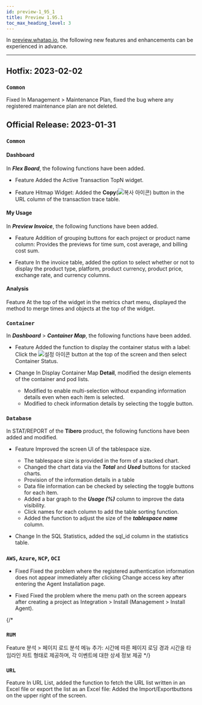 ```yaml
---
id: preview-1_95_1
title: Preview 1.95.1
toc_max_heading_level: 3
---
```


<head>
<meta name="robots" content="noindex, nofollow"/>
</head>


In [preview.whatap.io](https://preview.whatap.io), the following new features and enhancements can be experienced in advance. 

---

## Hotfix: 2023-02-02

### `Common`

<Status>Fixed</Status> In <UI>Management</UI> > <UI>Maintenance Plan</UI>, fixed the bug where any registered maintenance plan are not deleted.

## Official Release: 2023-01-31

### `Common`

#### Dashboard

In **_Flex Board_**, the following functions have been added.

- <Status>Feature</Status> Added the <UI>Active Transaction TopN</UI> widget.

- <Status>Feature</Status> <UI>Hitmap</UI> Widget: Added the <b>Copy</b>(<img src='/img/ico-copy.svg' alt='복사 아이콘' />) button in the <UI>URL</UI> column of the transaction trace table.

#### My Usage

In **_Preview Invoice_**, the following functions have been added.

- <Status>Feature</Status> Addition of grouping buttons for each project or product name column: Provides the previews for time sum, cost average, and billing cost sum.

- <Status>Feature</Status> In the invoice table, added the option to select whether or not to display the <UI>product type</UI>, <UI>platform</UI>, <UI>product currency</UI>, <UI>product price</UI>, <UI>exchange rate</UI>, and <UI>currency</UI> columns.

#### Analysis

<Status>Feature</Status> At the top of the widget in the <UI>metrics chart</UI> menu, displayed the method to merge times and objects at the top of the widget.

### `Container`

In **_Dashboard_** > **_Container Map_**, the following functions have been added.

- <Status>Feature</Status> Added the function to display the container status with a label: Click the <img src='/img/ico-setting.svg' alt='설정 아이콘' /> button at the top of the screen and then select <UI>Container Status</UI>.

- <Status>Change</Status> In Display Container Map <b>Detail</b>, modified the design elements of the container and pod lists.

  - Modified to enable multi-selection without expanding information details even when each item is selected.
  - Modified to check information details by selecting the toggle button.

### `Database`

In <UI>STAT/REPORT</UI> of the <b>Tibero</b> product, the following functions have been added and modified.

- <Status>Feature</Status> Improved the screen UI of the <UI>tablespace size</UI>.

  - The tablespace size is provided in the form of a stacked chart.
  - Changed the chart data via the **_Total_** and **_Used_** buttons for stacked charts.
  - Provision of the information details in a table
  - Data file information can be checked by selecting the toggle buttons for each item.
  - Added a bar graph to the **_Usage (%)_** column to improve the data visibility.
  - Click names for each column to add the table sorting function.
  - Added the function to adjust the size of the **_tablespace name_** column.

- <Status>Change</Status> In the <UI>SQL Statistics</UI>, added the <UI>sql_id</UI> column in the statistics table.

### `AWS`, `Azure`, `NCP`, `OCI`

- <Status>Fixed</Status> Fixed the problem where the registered authentication information does not appear immediately after clicking <UI>Change access key</UI> after entering the <UI>Agent Installation</UI> page.

- <Status>Fixed</Status> Fixed the problem where the menu path on the screen appears after creating a project as <UI>Integration > Install</UI> (<UI>Management > Install Agent</UI>).

{/* 

### `RUM`

<Status>Feature</Status> <UI>분석</UI> > <UI>페이지 로드 분석</UI> 메뉴 추가: 시간에 따른 페이지 로딩 경과 시간을 타임라인 차트 형태로 제공하며, 각 이벤트에 대한 상세 정보 제공
*/}

### `URL`

<Status>Feature</Status> In <UI>URL List</UI>, added the function to fetch the URL list written in an Excel file or export the list as an Excel file: Added the <UI>Import</UI>/<UI>Export</UI>buttons on the upper right of the screen.
